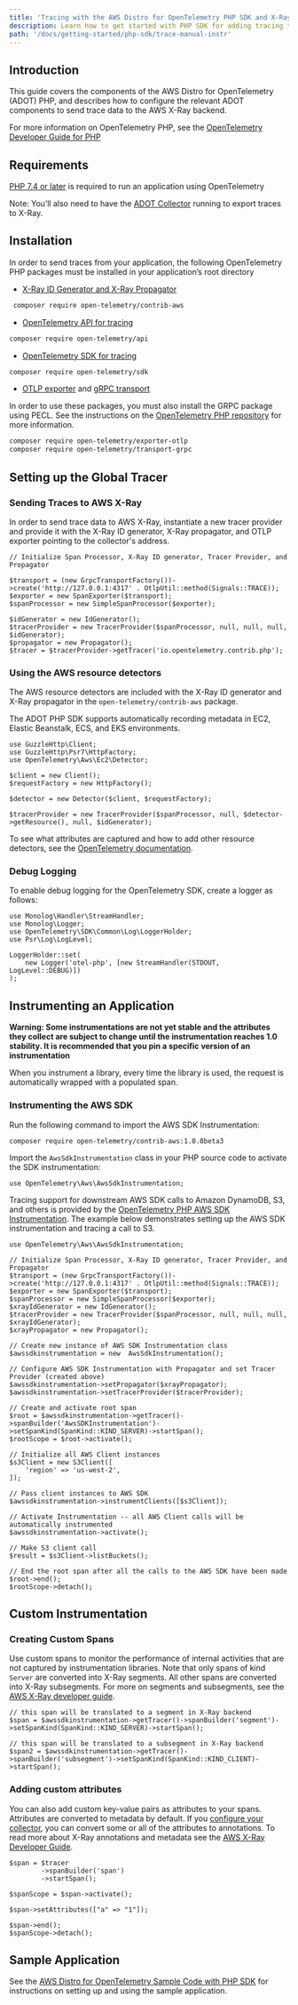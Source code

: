 ```yaml
---
title: 'Tracing with the AWS Distro for OpenTelemetry PHP SDK and X-Ray'
description: Learn how to get started with PHP SDK for adding tracing to applications and libraries.
path: '/docs/getting-started/php-sdk/trace-manual-instr'
---
```



<SectionSeparator />


## Introduction

This guide covers the components of the AWS Distro for OpenTelemetry (ADOT) PHP, and describes how to configure the relevant ADOT components to send trace data to the AWS X-Ray backend. 

For more information on OpenTelemetry PHP, see the [OpenTelemetry Developer Guide for PHP](https://opentelemetry.io/docs/instrumentation/php/)

<SectionSeparator />

## Requirements

[PHP 7.4 or later](https://www.php.net/downloads.php) is required to run an application using OpenTelemetry

Note: You’ll also need to have the [ADOT Collector](https://aws-otel.github.io/docs/getting-started/collector) running to export traces to X-Ray.

<SectionSeparator />

## Installation

In order to send traces from your application, the following OpenTelemetry PHP packages must be installed in your application’s root directory


* [X-Ray ID Generator and X-Ray Propagator](https://github.com/open-telemetry/opentelemetry-php-contrib/tree/main/src/Aws/src/Xray)

```bash
 composer require open-telemetry/contrib-aws
```

* [OpenTelemetry API for tracing](https://packagist.org/packages/open-telemetry/api)

```bash
composer require open-telemetry/api
```

* [OpenTelemetry SDK for tracing](https://packagist.org/packages/open-telemetry/sdk)

```bash
composer require open-telemetry/sdk
```


* [OTLP exporter](https://packagist.org/packages/open-telemetry/exporter-otlp) and [gRPC transport](https://packagist.org/packages/open-telemetry/transport-grpc)

In order to use these packages, you must also install the GRPC package using PECL. See the instructions on the [OpenTelemetry PHP repository](https://github.com/open-telemetry/opentelemetry-php/tree/4d9720f19e67bb4f313be53d22552877acf821a9/src/Contrib/Otlp#grpc-transport) for more information.

```bash
composer require open-telemetry/exporter-otlp
composer require open-telemetry/transport-grpc
```

<SectionSeparator />


## Setting up the Global Tracer

### Sending Traces to AWS X-Ray

In order to send trace data to AWS X-Ray,  instantiate a new tracer provider and provide it with the X-Ray ID generator, X-Ray propagator, and OTLP exporter pointing to the collector's address.

```
// Initialize Span Processor, X-Ray ID generator, Tracer Provider, and Propagator

$transport = (new GrpcTransportFactory())->create('http://127.0.0.1:4317' . OtlpUtil::method(Signals::TRACE));
$exporter = new SpanExporter($transport);
$spanProcessor = new SimpleSpanProcessor($exporter);

$idGenerator = new IdGenerator();
$tracerProvider = new TracerProvider($spanProcessor, null, null, null, $idGenerator);
$propagator = new Propagator();
$tracer = $tracerProvider->getTracer('io.opentelemetry.contrib.php');
```

<SubSectionSeparator />

### Using the AWS resource detectors

The AWS resource detectors are included with the X-Ray ID generator and X-Ray propagator in the `open-telemetry/contrib-aws` package. 

The ADOT PHP SDK supports automatically recording metadata in EC2, Elastic Beanstalk, ECS, and EKS environments.


```
use GuzzleHttp\Client;
use GuzzleHttp\Psr7\HttpFactory;
use OpenTelemetry\Aws\Ec2\Detector;      
        
$client = new Client();
$requestFactory = new HttpFactory();

$detector = new Detector($client, $requestFactory);

$tracerProvider = new TracerProvider($spanProcessor, null, $detector->getResource(), null, $idGenerator);

```


To see what attributes are captured and how to add other resource detectors, see the [OpenTelemetry documentation](https://github.com/open-telemetry/opentelemetry-php-contrib/tree/main/src/Aws).

<SubSectionSeparator />

### Debug Logging

To enable debug logging for the OpenTelemetry SDK, create a logger as follows:

```
use Monolog\Handler\StreamHandler;
use Monolog\Logger;
use OpenTelemetry\SDK\Common\Log\LoggerHolder;
use Psr\Log\LogLevel;

LoggerHolder::set(
    new Logger('otel-php', [new StreamHandler(STDOUT, LogLevel::DEBUG)])
);
```

<SubSectionSeparator />

## Instrumenting an Application

**Warning: Some instrumentations are not yet stable and the attributes they collect are subject to change until the instrumentation reaches 1.0 stability. It is recommended that you pin a specific version of an instrumentation**

When you instrument a library, every time the library is used, the request is automatically wrapped with a populated span.



### Instrumenting the AWS SDK

Run the following command to import the AWS SDK Instrumentation:


```
composer require open-telemetry/contrib-aws:1.0.0beta3
```


Import the `AwsSdkInstrumentation`  class in your PHP source code to activate the SDK instrumentation:


```
use OpenTelemetry\Aws\AwsSdkInstrumentation;
```


Tracing support for downstream AWS SDK calls to Amazon DynamoDB, S3, and others is provided by the [OpenTelemetry PHP AWS SDK Instrumentation](https://github.com/open-telemetry/opentelemetry-php-contrib/tree/main/src/Instrumentation/AwsSdk).  The example below demonstrates setting up the AWS SDK instrumentation and tracing a call to S3. 


```
use OpenTelemetry\Aws\AwsSdkInstrumentation;

// Initialize Span Processor, X-Ray ID generator, Tracer Provider, and Propagator
$transport = (new GrpcTransportFactory())->create('http://127.0.0.1:4317' . OtlpUtil::method(Signals::TRACE));
$exporter = new SpanExporter($transport);
$spanProcessor = new SimpleSpanProcessor($exporter);
$xrayIdGenerator = new IdGenerator();
$tracerProvider = new TracerProvider($spanProcessor, null, null, null, $xrayIdGenerator);
$xrayPropagator = new Propagator();

// Create new instance of AWS SDK Instrumentation class
$awssdkinstrumentation = new  AwsSdkInstrumentation();

// Configure AWS SDK Instrumentation with Propagator and set Tracer Provider (created above)
$awssdkinstrumentation->setPropagator($xrayPropagator);
$awssdkinstrumentation->setTracerProvider($tracerProvider);

// Create and activate root span
$root = $awssdkinstrumentation->getTracer()->spanBuilder('AwsSDKInstrumentation')->setSpanKind(SpanKind::KIND_SERVER)->startSpan();
$rootScope = $root->activate();

// Initialize all AWS Client instances
$s3Client = new S3Client([
    'region' => 'us-west-2',
]);

// Pass client instances to AWS SDK
$awssdkinstrumentation->instrumentClients([$s3Client]);

// Activate Instrumentation -- all AWS Client calls will be automatically instrumented
$awssdkinstrumentation->activate();

// Make S3 client call
$result = $s3Client->listBuckets();

// End the root span after all the calls to the AWS SDK have been made
$root->end();
$rootScope->detach();
```

<SectionSeparator />

## Custom Instrumentation

### Creating Custom Spans

Use custom spans to monitor the performance of internal activities that are not captured by instrumentation libraries. Note that only spans of kind `Server` are converted into X-Ray segments. All other spans are converted into X-Ray subsegments. For more on segments and subsegments, see the [AWS X-Ray developer guide](https://docs.aws.amazon.com/xray/latest/devguide/xray-concepts.html#xray-concepts-segments).


```
// this span will be translated to a segment in X-Ray backend
$span = $awssdkinstrumentation->getTracer()->spanBuilder('segment')->setSpanKind(SpanKind::KIND_SERVER)->startSpan();

// this span will be translated to a subsegment in X-Ray backend
$span2 = $awssdkinstrumentation->getTracer()->spanBuilder('subsegment')->setSpanKind(SpanKind::KIND_CLIENT)->startSpan();
```



### Adding custom attributes

You can also add custom key-value pairs as attributes to your spans. Attributes are converted to metadata by default. If you [configure your collector](https://github.com/open-telemetry/opentelemetry-collector-contrib/tree/7bf2266a025425993a233f66c77a0810ab11a78b/exporter/awsxrayexporter#exporter-configuration), you can convert some or all of the attributes to annotations. To read more about X-Ray annotations and metadata see the [AWS X-Ray Developer Guide](https://docs.aws.amazon.com/xray/latest/devguide/xray-concepts.html#xray-concepts-annotations).


```
$span = $tracer
        ->spanBuilder('span')
        ->startSpan();
        
$spanScope = $span->activate();
        
$span->setAttributes(["a" => "1"]);
        
$span->end();
$spanScope->detach();
```

<SectionSeparator />


## Sample Application

See the [AWS Distro for OpenTelemetry Sample Code with PHP SDK](https://github.com/aws-observability/aws-otel-php) for instructions on setting up and using the sample application. 



